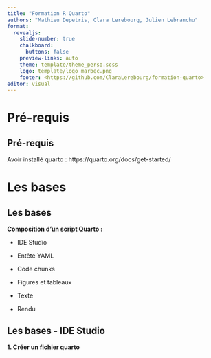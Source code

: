 ```yaml
---
title: "Formation R Quarto"
authors: "Mathieu Depetris, Clara Lerebourg, Julien Lebranchu"
format:
  revealjs: 
    slide-number: true
    chalkboard: 
      buttons: false
    preview-links: auto
    theme: template/theme_perso.scss
    logo: template/logo_marbec.png
    footer: <https://github.com/ClaraLerebourg/formation-quarto>
editor: visual
---
```


# Pré-requis

## Pré-requis

Avoir installé quarto : https://quarto.org/docs/get-started/

# Les bases

## Les bases

**Composition d'un script Quarto :**

-   IDE Studio

-   Entête YAML

-   Code chunks

-   Figures et tableaux

-   Texte

-   Rendu

## Les bases - IDE Studio

**1. Créer un fichier quarto**
